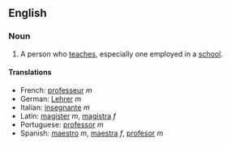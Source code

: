 ==English==
===Noun===
# A person who [[teach]]es, especially one employed in a [[school]].

====Translations====
*French: [[professeur]] ''m''
*German: [[Lehrer]] ''m''
*Italian: [[insegnante]] ''m''
*Latin: [[magister]] ''m'', [[magistra]] ''f''
*Portuguese: [[professor#Portuguese|professor]] ''m''
*Spanish: [[maestro#Spanish|maestro]] ''m'', [[maestra#Spanish|maestra]] ''f'', [[profesor]] ''m''